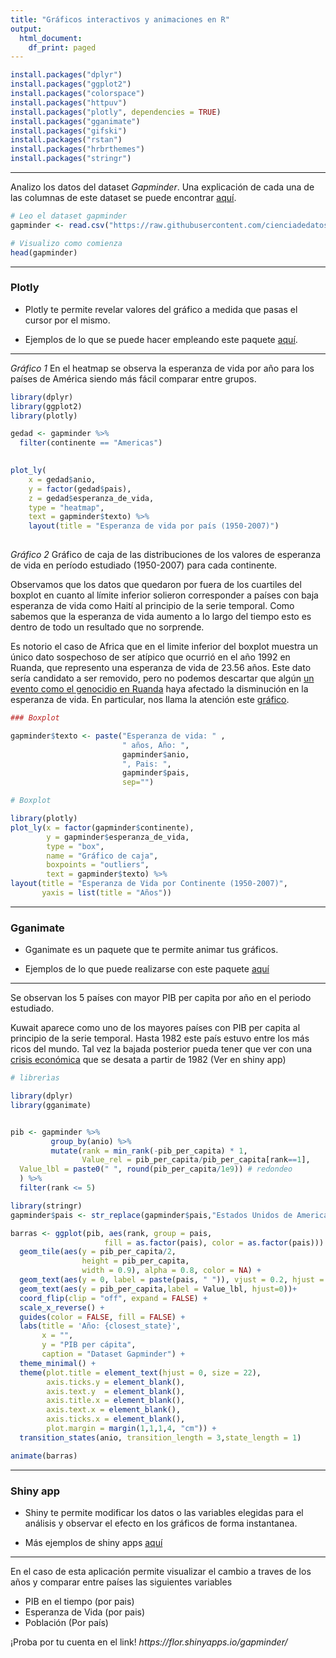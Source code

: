---
title: "Gráficos interactivos y animaciones en R"
output:
  html_document:
    df_print: paged
---
```{r message=FALSE, warning=FALSE, include=FALSE}
install.packages("dplyr")
install.packages("ggplot2")
install.packages("colorspace")
install.packages("httpuv")
install.packages("plotly", dependencies = TRUE)
install.packages("gganimate")
install.packages("gifski")
install.packages("rstan")
install.packages("hrbrthemes")
install.packages("stringr")


```
------

Analizo los datos del dataset _Gapminder_. Una explicación de cada una de las columnas de este dataset se puede encontrar [aquí](https://github.com/cienciadedatos/datos-de-miercoles/tree/master/datos/2019/2019-04-24).


```{r echo=FALSE}

# Leo el dataset gapminder
gapminder <- read.csv("https://raw.githubusercontent.com/cienciadedatos/datos-de-miercoles/master/datos/2019/2019-04-24/gapminder_es.csv")

# Visualizo como comienza
head(gapminder)

```


-----

### Plotly


* Plotly te permite revelar valores del gráfico a medida que pasas el cursor por el mismo.

* Ejemplos de lo que se puede hacer empleando este paquete [aquí](https://plot.ly/r/).

-----

*Gráfico 1*  En el heatmap se observa la esperanza de vida por año para los países de América siendo más fácil comparar entre grupos.

```{r echo=FALSE, message=FALSE, warning=FALSE}
library(dplyr)
library(ggplot2)
library(plotly)

gedad <- gapminder %>%
  filter(continente == "Americas")
 

plot_ly(
    x = gedad$anio, 
    y = factor(gedad$pais),
    z = gedad$esperanza_de_vida, 
    type = "heatmap", 
    text = gapminder$texto) %>%
    layout(title = "Esperanza de vida por país (1950-2007)")
   

```

*Gráfico 2* Gráfico de caja de las distribuciones de los valores de esperanza de vida en período estudiado (1950-2007) para cada continente.

Observamos que los datos que quedaron por fuera de los cuartiles del boxplot en cuanto al límite inferior solieron corresponder a países con baja esperanza de vida como Haití al principio de la serie temporal. Como sabemos que la esperanza de vida aumento a lo largo del tiempo esto es dentro de todo un resultado que no sorprende.

Es notorio el caso de Africa que en el limite inferior del boxplot muestra un único dato sospechoso de ser atípico que ocurrió en el año 1992 en Ruanda, que represento una esperanza de vida de 23.56 años. Este dato sería candidato a ser removido, pero no podemos descartar que algún [un evento como el genocidio en Ruanda](https://es.wikipedia.org/wiki/Genocidio_de_Ruanda#Las_v%C3%ADctimas) haya afectado la disminución en la esperanza de vida. En particular, nos llama la atención este [gráfico](https://es.wikipedia.org/wiki/Genocidio_de_Ruanda#Las_v%C3%ADctimas).


```{r echo=FALSE, message=FALSE, warning=FALSE}
### Boxplot

gapminder$texto <- paste("Esperanza de vida: " ,                                                    round(gapminder$esperanza_de_vida, digits = 2),
                         " años, Año: ",
                         gapminder$anio,
                         ", Pais: ",
                         gapminder$pais,
                         sep="")

# Boxplot

library(plotly)
plot_ly(x = factor(gapminder$continente),
        y = gapminder$esperanza_de_vida,
        type = "box",
        name = "Gráfico de caja",
        boxpoints = "outliers",
        text = gapminder$texto) %>%
layout(title = "Esperanza de Vida por Continente (1950-2007)",
       yaxis = list(title = "Años"))

```

------

### Gganimate


* Gganimate es un paquete que te permite animar tus gráficos. 

* Ejemplos de lo que puede realizarse con este paquete [aquí](https://gganimate.com/)

-------

Se observan los 5 países con mayor PIB per capita por año en el periodo estudiado.

Kuwait aparece como uno de los mayores países con PIB per capita al principio de la serie temporal. Hasta 1982 este país estuvo entre los más ricos del mundo. Tal vez la bajada posterior pueda tener que ver con una  [crisis económica](https://en.wikipedia.org/wiki/Kuwait) que se desata a partir de 1982 (Ver en shiny app)

```{r echo=FALSE, message=FALSE, warning=FALSE}

# librerìas

library(dplyr)
library(gganimate)


pib <- gapminder %>%  
         group_by(anio) %>%
         mutate(rank = min_rank(-pib_per_capita) * 1,  
                Value_rel = pib_per_capita/pib_per_capita[rank==1],
  Value_lbl = paste0(" ", round(pib_per_capita/1e9)) # redondeo
  ) %>%
  filter(rank <= 5)   

library(stringr)
gapminder$pais <- str_replace(gapminder$pais,"Estados Unidos de America", "Estados Unidos")

barras <- ggplot(pib, aes(rank, group = pais, 
                     fill = as.factor(pais), color = as.factor(pais))) +
  geom_tile(aes(y = pib_per_capita/2,
                height = pib_per_capita,
                width = 0.9), alpha = 0.8, color = NA) +
  geom_text(aes(y = 0, label = paste(pais, " ")), vjust = 0.2, hjust = 1)+ 
  geom_text(aes(y = pib_per_capita,label = Value_lbl, hjust=0))+
  coord_flip(clip = "off", expand = FALSE) + 
  scale_x_reverse() + 
  guides(color = FALSE, fill = FALSE) +
  labs(title = 'Año: {closest_state}', 
       x = "", 
       y = "PIB per cápita",
       caption = "Dataset Gapminder") +
  theme_minimal() + 
  theme(plot.title = element_text(hjust = 0, size = 22),
        axis.ticks.y = element_blank(),  
        axis.text.y  = element_blank(), 
        axis.title.x = element_blank(),
        axis.text.x = element_blank(),
        axis.ticks.x = element_blank(),
        plot.margin = margin(1,1,1,4, "cm")) +
  transition_states(anio, transition_length = 3,state_length = 1)

animate(barras) 

```
------

### Shiny app

* Shiny te permite modificar los datos o las variables elegidas para el análisis y observar el efecto en los gráficos de forma instantanea.

* Más ejemplos de shiny apps [aquí](https://shiny.rstudio.com/gallery/)

----------

En el caso de esta aplicación permite visualizar el cambio a traves de los años y comparar entre países las siguientes variables

* PIB en el tiempo (por pais)
* Esperanza de Vida (por pais)
* Población (Por país)

¡Proba por tu cuenta en el link! *https://flor.shinyapps.io/gapminder/*
